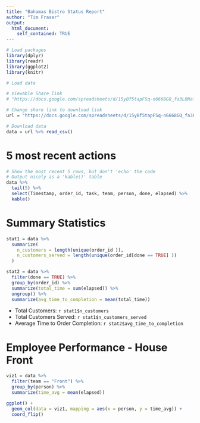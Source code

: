 ```yaml
---
title: "Bahamas Bistro Status Report"
author: "Tim Fraser"
output: 
  html_document:
    self_contained: TRUE
---
```

```r

# Load packages
library(dplyr)
library(readr)
library(ggplot2)
library(knitr)

# Load data

# Viewable Share link
# "https://docs.google.com/spreadsheets/d/15yBf5tapFSq-n6668GQ_fa3LQNafJUtxxJdjPhbaT3c/edit?usp=sharing"

# Change share link to download link
url = "https://docs.google.com/spreadsheets/d/15yBf5tapFSq-n6668GQ_fa3LQNafJUtxxJdjPhbaT3c/export?format=csv"

# Download data
data = url %>% read_csv()
```

# 5 most recent actions

```r
# Show the most recent 5 rows, but don't 'echo' the code
# Output nicely as a 'kable()' table
data %>% 
  tail(5) %>% 
  select(Timestamp, order_id, task, team, person, done, elapsed) %>%
  kable()
```


# Summary Statistics

```r
stat1 = data %>% 
  summarize(
    n_customers = length(unique(order_id )),
    n_customers_served = length(unique(order_id[done == TRUE] ))
  )

stat2 = data %>%
  filter(done == TRUE) %>%
  group_by(order_id) %>%
  summarize(total_time = sum(elapsed)) %>%
  ungroup() %>%
  summarize(avg_time_to_completion = mean(total_time))
```

- Total Customers: `r stat1$n_customers`
- Total Customers Served: `r stat1$n_customers_served`
- Average Time to Order Completion: `r stat2$avg_time_to_completion`


# Employee Performance - House Front

```r
viz1 = data %>%
  filter(team == "Front") %>%
  group_by(person) %>%
  summarize(time_avg = mean(elapsed))

ggplot() +
  geom_col(data = viz1, mapping = aes(x = person, y = time_avg)) +
  coord_flip()
```
